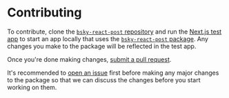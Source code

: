 # Contributing

To contribute, clone the [`bsky-react-post` repository](https://github.com/rhinobase/react-bluesky) and run the [Next.js test app](/next#running-the-test-app) to start an app locally that uses the [`bsky-react-post` package](https://github.com/rhinobase/react-bluesky/tree/main/packages/core). Any changes you make to the package will be reflected in the test app.

Once you're done making changes, [submit a pull request](https://github.com/rhinobase/react-bluesky/compare).

It's recommended to [open an issue](https://github.com/rhinobase/react-bluesky/issues/new) first before making any major changes to the package so that we can discuss the changes before you start working on them.
